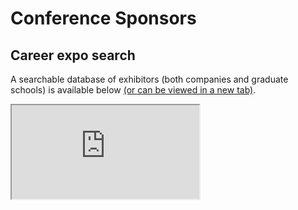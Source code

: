 
<SiteLayout title="Schedule">

<div className="border-b-4 border-mulberry border-solid pb-4 mb-4 text-center">
    <h1 className="text-5xl font-display font-black">
        Conference Sponsors
    </h1>
</div>

## Career expo search
    
A searchable database of exhibitors (both companies and graduate schools) is available below <a href="https://ostem.retool.com/embedded/public/6e8ef24d-ea0d-4012-a772-fd16602548b9" target="_blank">(or can be viewed in a new tab)</a>.
    
<iframe src="https://ostem.retool.com/embedded/public/6e8ef24d-ea0d-4012-a772-fd16602548b9" title="Career and Graduate School Organization Search" className="h-[600px] max-h-screen w-full rounded border border-solid border-grey-800 mt-4" />

[Current sponsors? Click here for 2021 conference logistics.](sponsorlogistics)
</SiteLayout>

